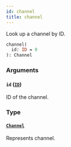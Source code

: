 ```yaml
---
id: channel
title: channel
---
```


Look up a channel by ID.

```graphql
channel(
  id: ID = 0
): Channel

```

### Arguments

#### `id` ([`ID`](/api-reference/scalars/id.mdx))

ID of the channel.

### Type

#### [`Channel`](/api-reference/objects/channel.mdx)

Represents channel.
